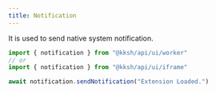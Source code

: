 ```yaml
---
title: Notification
---
```


It is used to send native system notification.

```ts
import { notification } from "@kksh/api/ui/worker"
// or
import { notification } from "@kksh/api/ui/iframe"

await notification.sendNotification("Extension Loaded.")
```

